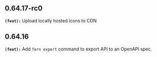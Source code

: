 ## 0.64.17-rc0
**`(feat):`** Upload locally hosted icons to CDN


## 0.64.16
**`(feat):`** Add `fern export` command to export API to an OpenAPI spec.



